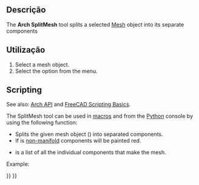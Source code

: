 <languages/>

<div class="mw-translate-fuzzy">
{{Docnav
|[[Arch_CloneComponent/pt-br|Clonar componente]]
|[[Arch_MeshToShape/pt-br|Malha para uma forma]]
|[[Arch_Workbench/pt-br|Arch]]
|IconL=Arch_CloneComponent.svg
|IconR=Arch_MeshToShape.svg
|IconC=Workbench_Arch.svg
}}
</div>

{{GuiCommand
|Name=Arch SplitMesh
|MenuLocation=Utils → Split Mesh
|Workbenches=[[BIM_Workbench|BIM]]
|SeeAlso=[[Arch_SelectNonSolidMeshes|Arch SelectNonSolidMeshes]], [[Arch_MeshToShape|Arch MeshToShape]]
}}

<span id="Description"></span>
==Descrição==

The '''Arch SplitMesh''' tool splits a selected [[Mesh_Workbench|Mesh]] object into its separate components

<span id="Usage"></span>
==Utilização==

# Select a mesh object.
# Select the {{MenuCommand|Utils → [[Image:Arch_SplitMesh.svg|16px]] Split Mesh}} option from the menu.

==Scripting==

See also: [[Arch_API|Arch API]] and [[FreeCAD_Scripting_Basics|FreeCAD Scripting Basics]].

The SplitMesh tool can be used in [[Macros|macros]] and from the [[Python|Python]] console by using the following function:

{{Code|code=
new_list = splitMesh(obj, mark=True)
}}

* Splits the given mesh object ({{incode|obj}}) into separated components.
* If {{incode|mark}} is {{incode|True}} [https://en.wikipedia.org/wiki/Manifold non-manifold] components will be painted red.
* {{incode|new_list}} is a list of all the individual components that make the mesh.

Example:

{{Code|code=
import FreeCAD, Draft, Arch, Mesh, MeshPart

Line = Draft.makeWire([FreeCAD.Vector(0, 0, 0),FreeCAD.Vector(2000, 2000, 0)])
Wall = Arch.makeWall(Line, width=150, height=3000)
FreeCAD.ActiveDocument.recompute()

Shape = Wall.Shape.copy(False)
Shape.Placement = Wall.getGlobalPlacement()

mesh_obj = FreeCAD.ActiveDocument.addObject("Mesh::Feature", "Mesh")
mesh_obj.Mesh = MeshPart.meshFromShape(Shape=Shape, MaxLength=520)
mesh_obj.ViewObject.DisplayMode = "Flat Lines"

new_list = Arch.splitMesh(mesh_obj)
}}


<div class="mw-translate-fuzzy">
{{Docnav
|[[Arch_CloneComponent/pt-br|Clonar componente]]
|[[Arch_MeshToShape/pt-br|Malha para uma forma]]
|[[Arch_Workbench/pt-br|Arch]]
|IconL=Arch_CloneComponent.svg
|IconR=Arch_MeshToShape.svg
|IconC=Workbench_Arch.svg
}}
</div>

{{BIM_Tools_navi{{#translation:}}}}
{{Userdocnavi{{#translation:}}}}